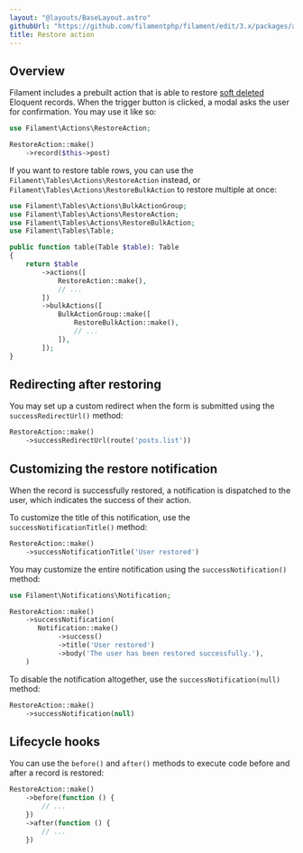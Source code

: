 ```yaml
---
layout: "@layouts/BaseLayout.astro"
githubUrl: "https://github.com/filamentphp/filament/edit/3.x/packages/actions/docs/07-prebuilt-actions/07-restore.md"
title: Restore action
---
```


## Overview

Filament includes a prebuilt action that is able to restore [soft deleted](https://laravel.com/docs/eloquent#soft-deleting) Eloquent records. When the trigger button is clicked, a modal asks the user for confirmation. You may use it like so:

```php
use Filament\Actions\RestoreAction;

RestoreAction::make()
    ->record($this->post)
```

If you want to restore table rows, you can use the `Filament\Tables\Actions\RestoreAction` instead, or `Filament\Tables\Actions\RestoreBulkAction` to restore multiple at once:

```php
use Filament\Tables\Actions\BulkActionGroup;
use Filament\Tables\Actions\RestoreAction;
use Filament\Tables\Actions\RestoreBulkAction;
use Filament\Tables\Table;

public function table(Table $table): Table
{
    return $table
        ->actions([
            RestoreAction::make(),
            // ...
        ])
        ->bulkActions([
            BulkActionGroup::make([
                RestoreBulkAction::make(),
                // ...
            ]),
        ]);
}
```

## Redirecting after restoring

You may set up a custom redirect when the form is submitted using the `successRedirectUrl()` method:

```php
RestoreAction::make()
    ->successRedirectUrl(route('posts.list'))
```

## Customizing the restore notification

When the record is successfully restored, a notification is dispatched to the user, which indicates the success of their action.

To customize the title of this notification, use the `successNotificationTitle()` method:

```php
RestoreAction::make()
    ->successNotificationTitle('User restored')
```

You may customize the entire notification using the `successNotification()` method:

```php
use Filament\Notifications\Notification;

RestoreAction::make()
    ->successNotification(
       Notification::make()
            ->success()
            ->title('User restored')
            ->body('The user has been restored successfully.'),
    )
```

To disable the notification altogether, use the `successNotification(null)` method:

```php
RestoreAction::make()
    ->successNotification(null)
```

## Lifecycle hooks

You can use the `before()` and `after()` methods to execute code before and after a record is restored:

```php
RestoreAction::make()
    ->before(function () {
        // ...
    })
    ->after(function () {
        // ...
    })
```
